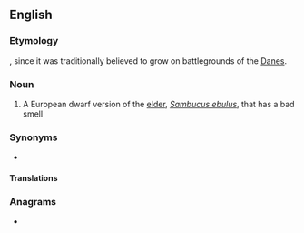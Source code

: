 ==English==

===Etymology===
{{compound|en|Dane|wort}}, since it was traditionally believed to grow on battlegrounds of the [[Dane]]s.

===Noun===
{{wikipedia}}
{{en-noun|~}}

# A European dwarf version of the [[elder]], ''[[Sambucus ebulus]]'', that has a bad smell

===Synonyms===
* {{l|en|dwarf elder}}

====Translations====
{{trans-see|''Sambucus ebulus''|dwarf elder}}

===Anagrams===
* {{anagrams|en|a=adenortw|downrate|tear down|tear-down|teardown}}

{{c|en|Herbs|Moschatel family plants}}